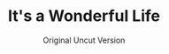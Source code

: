 ---
title: "It's a Wonderful Life"
subtitle: "Original Uncut Version"
creator: ""
categories: ["cds"]
featuredImage: "../src/assets/images/item/cds/DSC02975-5.png"
views: ["../src/assets/images/item/cds/DSC02975-5.png"]
nextItem: []
---